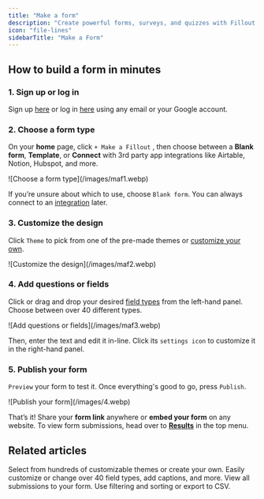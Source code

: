 ```yaml
---
title: "Make a form"
description: "Create powerful forms, surveys, and quizzes with Fillout in a few easy steps."
icon: "file-lines"
sidebarTitle: "Make a Form"
---
```


## How to build a form in minutes

### 1. Sign up or log in

Sign up [here](https://app.fillout.com/signup) or log in [here](https://app.fillout.com/login) using any email or your Google account.

### 2. Choose a form type

On your **home** page, click `+ Make a Fillout` , then choose between a **Blank form**, **Template**, or **Connect** with 3rd party app integrations like Airtable, Notion, Hubspot, and more.

<Frame>
  ![Choose a form type](/images/maf1.webp)
</Frame>

If you’re unsure about which to use, choose `Blank form`. You can always connect to an [integration](/integrations) later.

### 3. Customize the design

Click `Theme` to pick from one of the pre-made themes or [customize your own](/themes).

<Frame>
  ![Customize the design](/images/maf2.webp)
</Frame>

### 4. Add questions or fields

Click or drag and drop your desired [field types](/question-types) from the left-hand panel. Choose between over 40 different types.

<Frame>
  ![Add questions or fields](/images/maf3.webp)
</Frame>

Then, enter the text and edit it in-line. Click its `settings icon` to customize it in the right-hand panel.

### 5. Publish your form

`Preview` your form to test it. Once everything's good to go, press `Publish`.

<Frame>
  ![Publish your form](/images/4.webp)
</Frame>

That’s it\! Share your **form link** anywhere or **embed your form** on any website. To view form submissions, head over to [**Results**](/view-responses) in the top menu.


## Related articles

<CardGroup cols={3}>
  <Card title="Themes" icon="palette" iconType="regular" color="#FFC738" href="/themes">
    Select from hundreds of customizable themes or create your own.
  </Card>
  <Card title="Field types" icon="question" iconType="regular" color="#FFC738" href="/question-types">
    Easily customize or change over 40 field types, add captions, and more.
  </Card>
  <Card title="View responses" icon="chart-tree-map" iconType="regular" color="#FFC738" href="/view-responses">
    View all submissions to your form. Use filtering and sorting or export to CSV.
  </Card>
</CardGroup>
